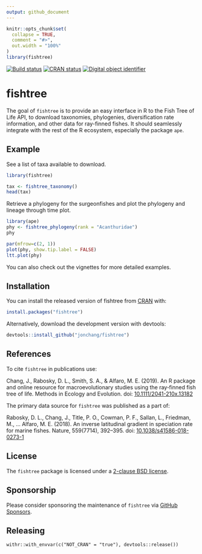 ```yaml
---
output: github_document
---
```


<!-- README.md is generated from README.Rmd. Please edit that file -->

```r
knitr::opts_chunk$set(
  collapse = TRUE,
  comment = "#>",
  out.width = "100%"
)
library(fishtree)
```

[![Build status](https://github.com/jonchang/fishtree/workflows/R%20CMD%20check/badge.svg)](https://github.com/jonchang/fishtree/actions)
[![CRAN status](https://www.r-pkg.org/badges/version/fishtree)](https://cran.r-project.org/package=fishtree)
[![Digital object identifier](https://zenodo.org/badge/DOI/10.1111/2041-210x.13182.svg)](https://doi.org/10.1111/2041-210x.13182)

# fishtree

The goal of `fishtree` is to provide an easy interface in R to the Fish Tree of Life API, to download taxonomies, phylogenies, diversification rate information, and other data for ray-finned fishes. It should seamlessly integrate with the rest of the R ecosystem, especially the package `ape`.

## Example

See a list of taxa available to download.

```r
library(fishtree)

tax <- fishtree_taxonomy()
head(tax)
```

Retrieve a phylogeny for the surgeonfishes and plot the phylogeny and lineage through time plot.

```r
library(ape)
phy <- fishtree_phylogeny(rank = "Acanthuridae")
phy
```

```r
par(mfrow=c(2, 1))
plot(phy, show.tip.label = FALSE)
ltt.plot(phy)
```

You can also check out the vignettes for more detailed examples.

## Installation

You can install the released version of fishtree from [CRAN](https://CRAN.R-project.org) with:

```r
install.packages("fishtree")
```

Alternatively, download the development version with devtools:

```r
devtools::install_github("jonchang/fishtree")
```

## References

To cite `fishtree` in publications use:

Chang, J., Rabosky, D. L., Smith, S. A., & Alfaro, M. E. (2019). An R package and online resource for macroevolutionary studies using the ray‐finned fish tree of life. Methods in Ecology and Evolution. doi: [10.1111/2041-210x.13182](https://doi.org/10.1111/2041-210x.13182)

The primary data source for `fishtree` was published as a part of:

Rabosky, D. L., Chang, J., Title, P. O., Cowman, P. F., Sallan, L., Friedman, M., … Alfaro, M. E. (2018). An inverse latitudinal gradient in speciation rate for marine fishes. Nature, 559(7714), 392–395. doi: [10.1038/s41586-018-0273-1](https://doi.org/10.1038/s41586-018-0273-1)

## License

The `fishtree` package is licensed under a [2-clause BSD license](https://opensource.org/licenses/BSD-2-Clause).

## Sponsorship

Please consider sponsoring the maintenance of `fishtree` via [GitHub Sponsors](https://github.com/sponsors/jonchang).

## Releasing

```
withr::with_envvar(c("NOT_CRAN" = "true"), devtools::release())
```
